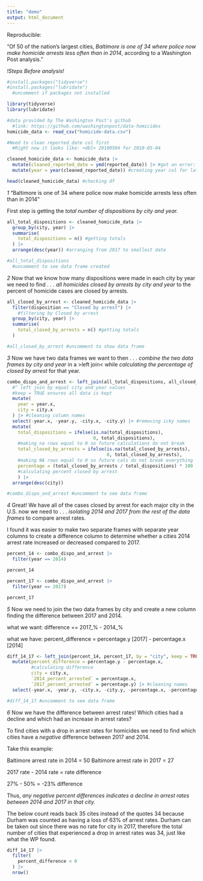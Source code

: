 ```yaml
---
title: "demo"
output: html_document
---
```


Reproducible:

"Of 50 of the nation’s largest cities, *Baltimore is one of 34 where police now make homicide arrests less often than in 2014*, according to a Washington Post analysis."

*!Steps Before analysis!*

```r

#install.packages("tidyverse") 
#install.packages("lubridate")
  #uncomment if packages not installed

library(tidyverse)
library(lubridate)

```

```r

#data provided by The Washington Post's github
  #link: https://github.com/washingtonpost/data-homicides
homicide_data <- read_csv("homicide-data.csv")

```

```r
#Need to clean reported_date col first
  #Right now it looks like: <dbl> 20100504 for 2010-05-04

cleaned_homicide_data <- homicide_data |>
  mutate(cleaned_reported_date = ymd(reported_date)) |> #got an error: 2 failed to parse
  mutate(year = year(cleaned_reported_date)) #creating year col for later

head(cleaned_homicide_data) #checking df
```

*1* "Baltimore is one of 34 where police now make homicide arrests less often than in 2014" 

First step is getting the *total number of dispositions by city and year.*

```r

all_total_dispositions <- cleaned_homicide_data |>
  group_by(city, year) |>
  summarise(
    total_dispositions = n() #getting totals
  ) |>
  arrange(desc(year)) #arranging from 2017 to smallest date

#all_total_dispositions
  #uncomment to see data frame created

```

*2* Now that we know how many dispositions were made in each city by year we need to find . . . *all homicides closed by arrests by city and year* to the percent of homicide cases are closed by arrests. 

```r

all_closed_by_arrest <- cleaned_homicide_data |>
  filter(disposition == "Closed by arrest") |> 
    #filtering by Closed by arrest
  group_by(city, year) |>
  summarise(
    total_closed_by_arrests = n() #getting totals
  )

#all_closed_by_arrest #uncomment to show data frame

```

*3* Now we have two data frames we want to then . . .  *combine the two data frames by city and year* in a >left join< while *calculating the percentage of closed by arrest* for that year.

```r

combo_dispo_and_arrest <- left_join(all_total_dispositions, all_closed_by_arrest, by = c("city", "year"), keep = TRUE) |>
  #^ left join by equal city and year values
  #keep = TRUE ensures all data is kept
  mutate(
    year = year.x,
    city = city.x
  ) |> #cleaning column names
  select(-year.x, -year.y, -city.x, -city.y) |> #removing icky names
  mutate(
    total_dispositions = ifelse(is.na(total_dispositions),
                                0, total_dispositions), 
    #making na rows equal to 0 so future calculations do not break            everything
    total_closed_by_arrests = ifelse(is.na(total_closed_by_arrests),
                                     0, total_closed_by_arrests),
    #making NA rows equal to 0 so future cals do not break everything
    percentage = (total_closed_by_arrests / total_dispositions) * 100
    #calculating percent closed by arrest
    ) |>
  arrange(desc(city))

#combo_dispo_and_arrest #uncomment to see data frame

```

*4* Great! We have all of the cases closed by arrest for each major city in the U.S. now we need to . . . *isolating 2014 and 2017 from the rest of the data frames* to compare arrest rates.

I found it was easier to make two separate frames with separate year columns to create a difference column to determine whether a cities 2014 arrest rate increased or decreased compared to 2017.

```r
percent_14 <- combo_dispo_and_arrest |>
  filter(year == 2014)

percent_14

percent_17 <- combo_dispo_and_arrest |>
  filter(year == 2017)

percent_17
```

*5* Now we need to join the two data frames by city and create a new column finding the difference between 2017 and 2014.

what we want: 
  difference == 2017_% - 2014_%

what we have: 
  percent_difference = percentage.y [2017] - percentage.x [2014]


```r

diff_14_17 <- left_join(percent_14, percent_17, by = "city", keep = TRUE) |>
  mutate(percent_difference = percentage.y - percentage.x,
         #calculating difference
         city = city.x,
         `2014_percent_arrested` = percentage.x,
         `2017_percent_arrested` = percentage.y) |> #cleaning names 
  select(-year.x, -year.y, -city.x, -city.y, -percentage.x, -percentage.y, -total_dispositions.x, -total_dispositions.y, -total_closed_by_arrests.x, -total_closed_by_arrests.y ) #dropping unused/unnecessary names for readability

#diff_14_17 #uncomment to see data frame
```

*6* Now we have the difference between arrest rates! Which cities had a decline and which had an increase in arrest rates?

To find cities with a drop in arrest rates for homicides we need to find which cities have a *negative* difference between 2017 and 2014.

Take this example:

<numbers made up>
Baltimore arrest rate in 2014 = 50
Baltimore arrest rate in 2017 = 27

2017 rate - 2014 rate = rate difference

27% - 50% = -23% difference

Thus, *any negative percent differences indicates a decline in arrest rates between 2014 and 2017 in that city.*

The below count reads back 35 cites instead of the quotes 34 because Durham was counted as having a loss of 63% of arrest rates. Durham can be taken out since there was no rate for city in 2017, therefore the total number of cities that experienced a drop in arrest rates was 34, just like what the WP found.

```r

diff_14_17 |>
  filter(
    percent_difference < 0
  ) |>
  nrow()

```
